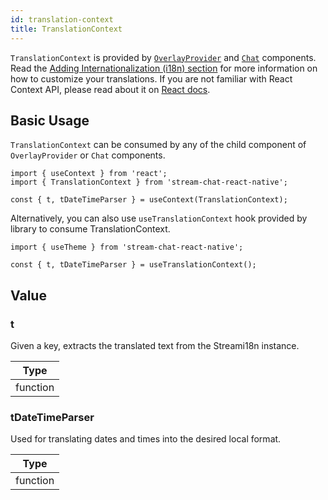 ```yaml
---
id: translation-context
title: TranslationContext
---
```


`TranslationContext` is provided by [`OverlayProvider`](../core-components/overlay_provider.mdx) and [`Chat`](../core-components/chat.mdx) components.
Read the [Adding Internationalization (i18n) section](../basics/translations.mdx) for more information on how to customize your translations.
If you are not familiar with React Context API, please read about it on [React docs](https://reactjs.org/docs/context.html).

## Basic Usage

`TranslationContext` can be consumed by any of the child component of `OverlayProvider` or `Chat` components.

```tsx
import { useContext } from 'react';
import { TranslationContext } from 'stream-chat-react-native';

const { t, tDateTimeParser } = useContext(TranslationContext);
```

Alternatively, you can also use `useTranslationContext` hook provided by library to consume TranslationContext.

```tsx
import { useTheme } from 'stream-chat-react-native';

const { t, tDateTimeParser } = useTranslationContext();
```

## Value

### t

Given a key, extracts the translated text from the Streami18n instance.

| Type     |
| -------- |
| function |

### tDateTimeParser

Used for translating dates and times into the desired local format.

| Type     |
| -------- |
| function |
